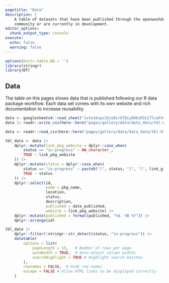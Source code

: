 ```yaml
---
pagetitle: "Data"
description: |
    A table of datasets that have been published through the openwashdata 
    community or are currently in development. 
editor_options: 
  chunk_output_type: console
execute: 
  echo: false
  warning: false
---
```


```r
options(knitr.kable.NA = '')
library(stringr)
library(DT)
```


## Data

The table on this pages shows data that is published following our R data package workflow. Each data set comes with its own website and rich documentation to increase reusability. 

```r

data <- googlesheets4::read_sheet("1vtw16vpvJbioDirGTQcy0Ubz01Cz7lcwFVvbxsNPSVM")
data |> readr::write_csv(here::here("pages/gallery/data/data_data/tbl-01-openwashdata-datasets.csv"))

data <- readr::read_csv(here::here("pages/gallery/data/data_data/tbl-01-openwashdata-datasets.csv"))

```

:::{.column-page}
```r
tbl_data <- data |> 
    dplyr::mutate(link_pkg_website = dplyr::case_when(
        status == "in-progress" ~ NA_character_,
        TRUE ~ link_pkg_website
    )) |> 
    dplyr::mutate(status = dplyr::case_when(
        status == "in-progress" ~ paste0("[", status, "]", "(", link_github, ")"),
        TRUE ~ status
    )) |> 
    dplyr::select(id, 
                  name = pkg_name,
                  location, 
                  status, 
                  description, 
                  published = date_published, 
                  website = link_pkg_website) |> 
    dplyr::mutate(published = format(published, "%d. %B %Y")) |> 
    dplyr::arrange(id)

tbl_data |> 
    dplyr::filter(!stringr::str_detect(status, "in-progress")) |> 
    datatable(
        options = list(
            pageLength = 15,   # Number of rows per page
            autoWidth = TRUE,  # Auto-adjust column widths
            searchHighlight = TRUE # Highlight search matches
        ),
        rownames = FALSE,  # Hide row names
        escape = FALSE # Allow HTML links to be displayed correctly
    )

```

:::



